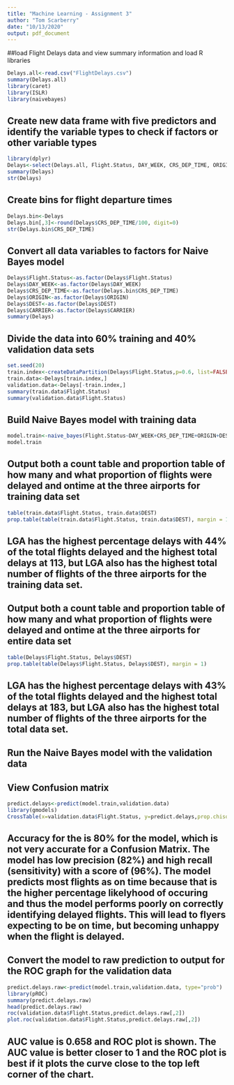 ---
title: "Machine Learning - Assignment 3"
author: "Tom Scarberry"
date: "10/13/2020"
output: pdf_document
---
##load Flight Delays data and view summary information and load R libraries
```{r}
Delays.all<-read.csv("FlightDelays.csv")
summary(Delays.all)
library(caret)
library(ISLR)
library(naivebayes)

```

## Create new data frame with five predictors and identify the variable types to check if factors or other variable types
```{r}
library(dplyr)
Delays<-select(Delays.all, Flight.Status, DAY_WEEK, CRS_DEP_TIME, ORIGIN,DEST, CARRIER)
summary(Delays)
str(Delays)

```
## Create bins for flight departure times
```{r}
Delays.bin<-Delays
Delays.bin[,3]<-round(Delays$CRS_DEP_TIME/100, digit=0)
str(Delays.bin$CRS_DEP_TIME)


```

## Convert all data variables to factors for Naive Bayes model
```{r}
Delays$Flight.Status<-as.factor(Delays$Flight.Status)
Delays$DAY_WEEK<-as.factor(Delays$DAY_WEEK)
Delays$CRS_DEP_TIME<-as.factor(Delays.bin$CRS_DEP_TIME)
Delays$ORIGIN<-as.factor(Delays$ORIGIN)
Delays$DEST<-as.factor(Delays$DEST)
Delays$CARRIER<-as.factor(Delays$CARRIER)
summary(Delays)

```

## Divide the data into 60% training and 40% validation data sets

```{r}
set.seed(20)
train.index<-createDataPartition(Delays$Flight.Status,p=0.6, list=FALSE)
train.data<-Delays[train.index,]
validation.data<-Delays[-train.index,]
summary(train.data$Flight.Status)
summary(validation.data$Flight.Status)

```
## Build Naive Bayes model with training data
```{r}
model.train<-naive_bayes(Flight.Status~DAY_WEEK+CRS_DEP_TIME+ORIGIN+DEST+CARRIER,data=train.data)
model.train

```


## Output both a count table and proportion table of how many and what proportion of flights were delayed and ontime at the three airports for training data set
```{r}
table(train.data$Flight.Status, train.data$DEST)
prop.table(table(train.data$Flight.Status, train.data$DEST), margin = 1)

```
## LGA has the highest percentage delays with 44% of the total flights delayed and the highest total delays at 113, but LGA also has the highest total number of flights of the three airports for the training data set.

## Output both a count table and proportion table of how many and what proportion of flights were delayed and ontime at the three airports for entire data set

```{r}
table(Delays$Flight.Status, Delays$DEST)
prop.table(table(Delays$Flight.Status, Delays$DEST), margin = 1)

```

## LGA has the highest percentage delays with 43% of the total flights delayed and the highest total delays at 183, but LGA also has the highest total number of flights of the three airports for the total data set.

## Run the Naive Bayes model with the validation data
## View Confusion matrix

```{r}
predict.delays<-predict(model.train,validation.data)
library(gmodels)
CrossTable(x=validation.data$Flight.Status, y=predict.delays,prop.chisq=FALSE)

```
## Accuracy for the is 80% for the model, which is not very accurate for a Confusion Matrix.  The model has low precision (82%) and high recall (sensitivity) with a score of (96%).  The model predicts most flights as on time because that is the higher percentage likelyhood of occuring and thus the model performs poorly on correctly identifying delayed flights. This will lead to flyers expecting to be on time, but becoming unhappy when the flight is delayed.


## Convert the model to raw prediction to output for the ROC graph for the validation data
```{r}
predict.delays.raw<-predict(model.train,validation.data, type="prob")
library(pROC)
summary(predict.delays.raw)
head(predict.delays.raw)
roc(validation.data$Flight.Status,predict.delays.raw[,2])
plot.roc(validation.data$Flight.Status,predict.delays.raw[,2])

```

## AUC value is 0.658 and ROC plot is shown.  The AUC value is better closer to 1 and the ROC plot is best if it plots the curve close to the top left corner of the chart.  











